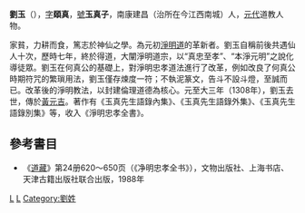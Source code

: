'''劉玉'''（{{bd|1257年||1308年||catIdx=L劉}}），[[表字|字]]'''頤真'''，[[號|號]]'''玉真子'''，南康建昌（治所在今江西南城）人，[[元代|元代]]道教人物。

家貧，力耕而食，篤志於神仙之學。為元初[[淨明道|淨明道]]的革新者。劉玉自稱前後共遇仙人十次，歷時七年，終於得道，大闡淨明道宗，以“真忠至孝”、“本淨元明”之說化導徒眾。劉玉在何真公的基礎上，對淨明忠孝道法進行了改革，例如改良了何真公時期符咒的繁瑣用法，劉玉僅存煉度一符；不執泥篆文，告斗不設斗燈，至誠而已。改革後的淨明教法，以封建倫理道德為核心。元至大三年（1308年），劉玉去世，傳於[[黃元吉|黃元吉]]。著作有《玉真先生語錄內集》、《玉真先生語錄外集》、《玉真先生語錄別集》等，收入《淨明忠孝全書》。

==參考書目==
* 《[[道藏|道藏]]》第24册620～650页（《净明忠孝全书》），文物出版社、上海书店、天津古籍出版社联合出版，1988年


[[Category:宋朝道教人物|L]]
[[Category:元朝道教人物|L]]
[[Category:劉姓|Category:劉姓]]